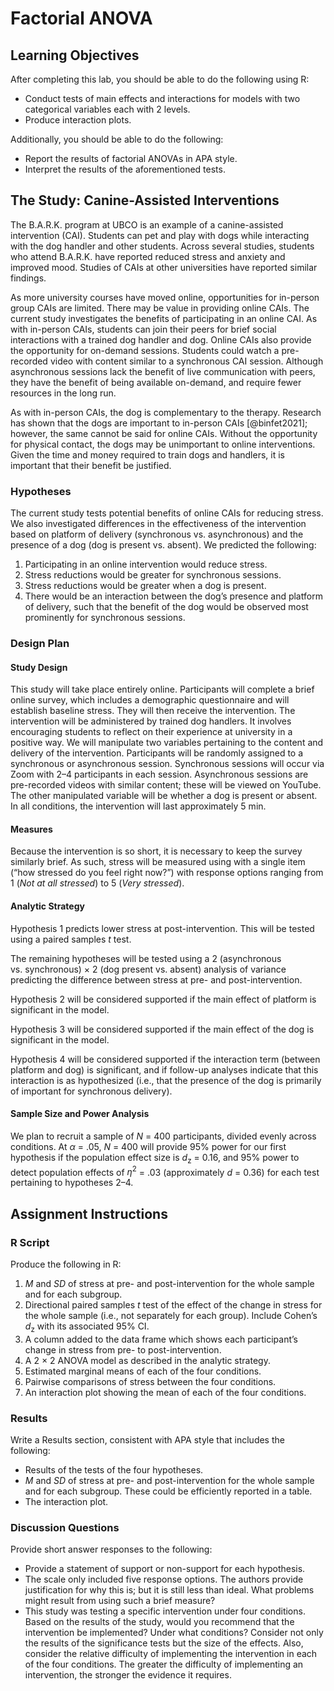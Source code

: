 # Factorial ANOVA {#fanova}

## Learning Objectives {#fanova-learning-objectives}

After completing this lab, you should be able to do the following using R:

* Conduct tests of main effects and interactions for models with two categorical variables each with 2 levels.
* Produce interaction plots.

Additionally, you should be able to do the following:

* Report the results of factorial ANOVAs in APA style.
* Interpret the results of the aforementioned tests.

## The Study: Canine-Assisted Interventions {#fanova-study}

The B.A.R.K. program at UBCO is an example of a canine-assisted intervention (CAI). Students can pet and play with dogs while interacting with the dog handler and other students. Across several studies, students who attend B.A.R.K. have reported reduced stress and anxiety and improved mood. Studies of CAIs at other universities have reported similar findings.

As more university courses have moved online, opportunities for in-person group CAIs are limited. There may be value in providing online CAIs. The current study investigates the benefits of participating in an online CAI. As with in-person CAIs, students can join their peers for brief social interactions with a trained dog handler and dog. Online CAIs also provide the opportunity for on-demand sessions. Students could watch a pre-recorded video with content similar to a synchronous CAI session. Although asynchronous sessions lack the benefit of live communication with peers, they have the benefit of being available on-demand, and require fewer resources in the long run.

As with in-person CAIs, the dog is complementary to the therapy. Research has shown that the dogs are important to in-person CAIs [@binfet2021]; however, the same cannot be said for online CAIs. Without the opportunity for physical contact, the dogs may be unimportant to online interventions. Given the time and money required to train dogs and handlers, it is important that their benefit be justified.

### Hypotheses

The current study tests potential benefits of online CAIs for reducing stress. We also investigated differences in the effectiveness of the intervention based on platform of delivery (synchronous vs. asynchronous) and the presence of a dog (dog is present vs. absent). We predicted the following:

1. Participating in an online intervention would reduce stress.
2. Stress reductions would be greater for synchronous sessions.
3. Stress reductions would be greater when a dog is present.
4. There would be an interaction between the dog's presence and platform of delivery, such that the benefit of the dog would be observed most prominently for synchronous sessions.

### Design Plan

#### Study Design

This study will take place entirely online. Participants will complete a brief online survey, which includes a demographic questionnaire and will establish baseline stress. They will then receive the intervention. The intervention will be administered by trained dog handlers. It involves encouraging students to reflect on their experience at university in a positive way. We will manipulate two variables pertaining to the content and delivery of the intervention. Participants will be randomly assigned to a synchronous or asynchronous session. Synchronous sessions will occur via Zoom with 2--4 participants in each session. Asynchronous sessions are pre-recorded videos with similar content; these will be viewed on YouTube. The other manipulated variable will be whether a dog is present or absent. In all conditions, the intervention will last approximately 5 min.

#### Measures

Because the intervention is so short, it is necessary to keep the survey similarly brief. As such, stress will be measured using with a single item ("how stressed do you feel right now?") with response options ranging from 1 (*Not at all stressed*) to 5 (*Very stressed*).

#### Analytic Strategy

Hypothesis 1 predicts lower stress at post-intervention. This will be tested using a paired samples *t* test.

The remaining hypotheses will be tested using a 2 (asynchronous vs. synchronous) $\times$ 2 (dog present vs. absent) analysis of variance predicting the difference between stress at pre- and post-intervention.

Hypothesis 2 will be considered supported if the main effect of platform is significant in the model.

Hypothesis 3 will be considered supported if the main effect of the dog is significant in the model.

Hypothesis 4 will be considered supported if the interaction term (between platform and dog) is significant, and if follow-up analyses indicate that this interaction is as hypothesized (i.e., that the presence of the dog is primarily of important for synchronous delivery).

#### Sample Size and Power Analysis

We plan to recruit a sample of *N* = 400 participants, divided evenly across conditions. At $\alpha$ = .05, *N* = 400 will provide 95% power for our first hypothesis if the population effect size is *d*~z~ = 0.16, and 95% power to detect population effects of $\eta^2$ = .03 (approximately *d* = 0.36) for each test pertaining to hypotheses 2--4.

## Assignment Instructions {#fanova-assignment}

### R Script

Produce the following in R:

1. *M* and *SD* of stress at pre- and post-intervention for the whole sample and for each subgroup.
1. Directional paired samples *t* test of the effect of the change in stress for the whole sample (i.e., not separately for each group). Include Cohen's *d*~z~ with its associated 95% CI.
1. A column added to the data frame which shows each participant's change in stress from pre- to post-intervention.
1. A 2 $\times$ 2 ANOVA model as described in the analytic strategy.
1. Estimated marginal means of each of the four conditions.
1. Pairwise comparisons of stress between the four conditions.
1. An interaction plot showing the mean of each of the four conditions.

### Results

Write a Results section, consistent with APA style that includes the following:

* Results of the tests of the four hypotheses.
* *M* and *SD* of stress at pre- and post-intervention for the whole sample and for each subgroup. These could be efficiently reported in a table.
* The interaction plot.

### Discussion Questions

Provide short answer responses to the following:

* Provide a statement of support or non-support for each hypothesis.
* The scale only included five response options. The authors provide justification for why this is; but it is still less than ideal. What problems might result from using such a brief measure?
* This study was testing a specific intervention under four conditions. Based on the results of the study, would you recommend that the intervention be implemented? Under what conditions? Consider not only the results of the significance tests but the size of the effects. Also, consider the relative difficulty of implementing the intervention in each of the four conditions. The greater the difficulty of implementing an intervention, the stronger the evidence it requires.
